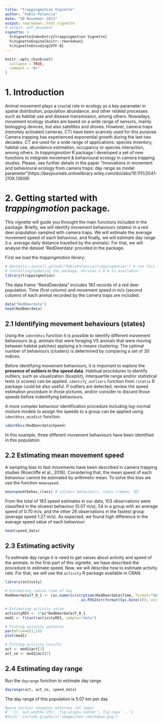 ```yaml
---
title: "trappingmotion Vignette"
author: "Pablo Palencia"
date: "30 November 2023"
output: rmarkdown::html_vignette
# output: pdf_document
vignette: >
  %\VignetteIndexEntry{trappingmotion Vignette}
  %\VignetteEngine{knitr::rmarkdown}
  %\VignetteEncoding{UTF-8}
---
```


```r
knitr::opts_chunk$set(
  collapse = TRUE,
  comment = "#>"
)
```

# 1. Introduction
Animal movement plays a crucial role in ecology as a key parameter in spatial distribution, population abundance, and other related processes such as habitat use and disease transmission, among others. Nowadays, movement ecology studies are based on a wide range of sensors, mainly biologging devices, but also satellites and drones. However, camera traps (remotely activated cameras, CT) have been scarcely used for this purpose. Camera trapping has experienced exponential growth during the last two decades. CT are used for a wide range of applications: species inventory, habitat use, abundance estimation, occupancy or species interaction, among others. In *trappingmotion* R package I developed a set of new functions to integrate movement & behavioural ecology in camera trapping studies. Please, see further details in the paper "Innovations in movement and behavioural ecology from camera traps: day range as model parameter"(https://besjournals.onlinelibrary.wiley.com/doi/abs/10.1111/2041-210X.13609)

# 2. Getting started with *trappingmotion* package.
This vignette will guide you throught the main functions included in the package. Briefly, we will identify movement behaviours (states) in a red deer population sampled with camera traps. We will estimate the average movement speed of each behaviour, and finally, we will estimate day range (i.e. average daily distance travelled by the animals). For that, we will analyse the dataset 'RedDeerdata' provided in the package.


First we load the *trappingmotion* library:
```r

# devtools::install_github("PabloPalencia/trappingmotion") # run this line once for 
# installing/updating the package. Version 2.0.0 is available! 
library(trappingmotion)
```

The data frame "ReedDeerdata" includes 183 records of a red deer population. Time (first column) and movement speed in m/s (second column) of each animal recorded by the camera traps are included.

```r
data("RedDeerdata")
head(RedDeerdata)
```


## 2.1 Identifying movement behaviours (states)

Using the `identbhvs` function it is possible to identify different movement behaviours (e.g. animals that were foraging VS animals that were moving between habitat patches) applying a k-means clustering. The optimal number of behaviours (clusters) is determined by comparing a set of 30 indices.

Before identifying movement behaviours, it is important to explore the **presence of outliers in the speed data**. Habitual procedures to identify outliers, such as visualization (boxplot), interquartile range and/or statistical tests (z scores) can be applied. `identify_outliers` function from `rstatix` R package could be also useful. If outliers are detected, review the speed estimation procedure in those pictures, and/or consider to discard those speeds before indentifying behaviours. 

A more complex behaviour identification procedure including log-normal mixture models to assign the speeds to a group can be applied using `identbhvs_mixdist` function.

```r
identbhvs(RedDeerdata$Speed)
```

In this example, three different movement behaviours have been identified in this population.

## 2.2 Estimating mean movement speed
A sampling bias to fast movements have been described in camera trapping studies (Rowcliffe et al., 2016). Considering that, the mean speed of each behaviour cannot be estimated by arithmetic mean. To solve this bias we use the function `meanspeed`.

```r
meanspeed(behav_class) # colums= behaviours, rows= c(mean, SE)
```

From the total of 183 speed estimates in our data, 103 observations were classified in the slowest behaviour (0.07 m/s), 54 in a group with an average speed of 0.70 m/s; and the other 26 observations in the fastest group (average speed 1.27 m/s). As expected, we found high difference in the average speed value of each behaviour:
```r
head(speed_data)
```

## 2.3 Estimating activity
To estimate day range it is need to get values about activity and speed of the animals. In the first part of this vignette, we have described the procedure to estimate speed. Now, we will describe how to estimate activity rate. For that, we will use the `activity` R package available in CRAN.

```r
library(activity)

# Estimating radian time of day
RedDeerdata$T_0_1 <- (as.numeric(strptime(RedDeerdata$Time, format="%H:%M:%S") 
                                 - as.POSIXct(format(Sys.Date())), units="secs")/86400)

# Estimating activity value
activityRES <- 2*pi*RedDeerdata$T_0_1
mod1 <- fitact(activityRES, sample="data") 

# Ploting activity patterns
par(mfrow=c(1,1))
plot(mod1)

# Fitting activity results
act <- mod1@act[1]
act_se <- mod1@act[2]

```


## 2.4 Estimating day range

Run the `dayrange` function to estimate day range 

```r
dayrange(act, act_se, speed_data)
```

The day range of this population is 5.07 km per day

```r
#para incluir imagenes externas (el logo)
#```{r, out.width='25%', fig.align='center', fig.cap='...'}
#knitr::include_graphics('images/hex-rmarkdown.png')
```
